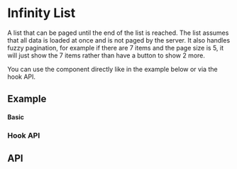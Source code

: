 
<Meta title="Docs/Components/Data/Infinity List" />

# Infinity List
A list that can be paged until the end of the list is reached. The list
assumes that all data is loaded at once and is not paged by the server.
It also handles fuzzy pagination, for example if there are 7 items and
the page size is 5, it will just show the 7 items rather than have
a button to show 2 more.

You can use the component directly like in the example below or via
the hook API.

## Example
#### Basic
<Canvas sourceState="shown" of={InfinityListStories.Simple} />

### Hook API
<Canvas sourceState="shown" of={InfinityListStories.Hook}/>

## API
<ArgsTable of={InfinityList} />
